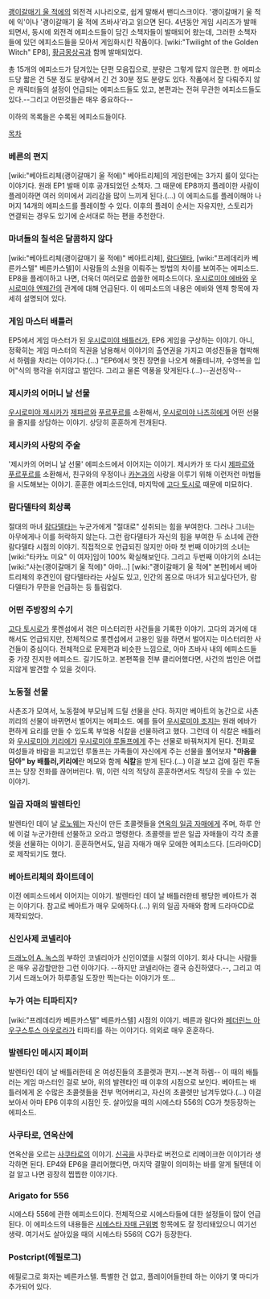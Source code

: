 [[괭이갈매기 울 적에]]의 외전격 시나리오로, 쉽게 말해서 팬디스크이다. '괭이갈매기 울 적에 익'이나 '괭이갈매기 울 적에 츠바사'라고 읽으면 된다. 4년동안 게임 시리즈가 발매되면서, 동시에 외전격 에피소드들이 담긴 소책자들이 발매되어 왔는데, 그러한 소책자들에 있던 에피소드들을 모아서 게임화시킨 작품이다. [wiki:"Twilight of the Golden Witch" EP8], [[황금몽상곡]]과 함께 발매되었다.

총 15개의 에피소드가 담겨있는 단편 모음집으로, 분량은 그렇게 많지 않은편. 한 에피소드당 짧은 건 5분 정도 분량에서 긴 건 30분 정도 분량도 있다. 작품에서 잘 다뤄주지 않은 캐릭터들의 설정이 언급되는 에피소드들도 있고, 본편과는 전혀 무관한 에피소드들도 있다.--그리고 어떤것들은 매우 중요하다--

이하의 목록들은 수록된 에피소드들이다.

[[목차]]
=== 베른의 편지 ===
[wiki:"베아트리체(괭이갈매기 울 적에)" 베아트리체]의 게임판에는 3가지 룰이 있다는 이야기다. 원래 EP1 발매 이후 공개되었던 소책자. 그 때문에 EP8까지 플레이한 사람이 플레이하면 여러 의미에서 괴리감을 많이 느끼게 된다.(...) 이 에피소드를 플레이해야 나머지 14개의 에피소드를 플레이할 수 있다. 이후의 플레이 순서는 자유지만, 스토리가 연결되는 경우도 있기에 순서대로 하는 편을 추천한다.
=== 마녀들의 칠석은 달콤하지 않다 ===
[wiki:"베아트리체(괭이갈매기 울 적에)" 베아트리체], [[람다델타]], [wiki:"프레데리카 베른카스텔" 베른카스텔]이 사람들의 소원을 이뤄주는 방법의 차이를 보여주는 에피소드. EP8을 플레이하고 나면, 더욱더 여러모로 씁쓸한 에피소드이다. [[우시로미야 에바]]와 [[우시로미야 엔제]]간의 관계에 대해 언급된다. 이 에피소드의 내용은 에바와 엔제 항목에 자세히 설명되어 있다.
=== 게임 마스터 배틀러 ===
EP5에서 게임 마스터가 된 [[우시로미야 배틀러]]가, EP6 게임을 구상하는 이야기. 아니, 정확히는 게임 마스터의 직권을 남용해서 이야기의 출연권을 가지고 여성진들을 협박해서 하렘을 차리는 이야기다.(...) "EP6에서 멋진 장면을 나오게 해줄테니까, 수영복을 입어"식의 행각을 쉬지않고 벌인다. 그리고 물론 역풍을 맞게된다.(...)--권선징악--
=== 제시카의 어머니 날 선물 ===
[[우시로미야 제시카]]가 [[제파르]]와 [[푸르푸르]]를 소환해서, [[우시로미야 나츠히]]에게 어떤 선물을 줄지를 상담하는 이야기. 상당히 훈훈하게 전개된다.
=== 제시카의 사랑의 주술 ===
'제시카의 어머니 날 선물' 에피소드에서 이어지는 이야기. 제시카가 또 다시 [[제파르]]와 [[푸르푸르]]를 소환해서, 친구와의 우정이나 [[카논]]과의 사랑을 이루기 위해 이런저런 마법들을 시도해보는 이야기. 훈훈한 에피소드인데, 마지막에 [[고다 토시로]] 때문에 미묘하다.
=== 람다델타의 회상록 ===
절대의 마녀 [[람다델타]]는 누군가에게 "절대로" 성취되는 힘을 부여한다. 그러나 그녀는 아무에게나 이를 허락하지 않는다. 그런 람다델타가 자신의 힘을 부여한 두 소녀에 관한 람다델타 시점의 이야기. 직접적으로 언급되진 않지만 아마 첫 번째 이야기의 소녀는 [wiki:"타카노 미요" 이 여자]임이 100% 확실해보인다. 그리고 두번째 이야기의 소녀는 [wiki:"샤논(괭이갈매기 울 적에)" 아마...] [wiki:"괭이갈매기 울 적에" 본편]에서 베아트리체의 후견인이 람다델타라는 사실도 있고, 인간의 몸으로 마녀가 되고싶다던가, 람다델타가 무한을 언급하는 등 틀림없다. 
=== 어떤 주방장의 수기 ===
[[고다 토시로]]가 롯켄섬에서 겪은 미스터리한 사건들을 기록한 이야기. 고다의 과거에 대해서도 언급되지만, 전체적으로 롯켄섬에서 고용인 일을 하면서 벌어지는 미스터리한 사건들이 중심이다. 전체적으로 문제편과 비슷한 느낌으로, 아마 츠바사 내의 에피소드들중 가장 진지한 에피소드. 길기도하고. 본편쪽을 전부 클리어했다면, 사건의 범인은 어렵지않게 발견할 수 있을 것이다.
=== 노동절 선물 ===
사촌조가 모여서, 노동절에 부모님께 드릴 선물을 산다. 하지만 베아트의 농간으로 사촌끼리의 선물이 바뀌면서 벌어지는 에피소드. 예를 들어 [[우시로미야 조지]]는 원래 에바가 편하게 요리를 만들 수 있도록 부엌용 식칼을 선물하려고 했다. 그런데 이 식칼은 배틀러와 [[우시로미야 키리에]]가 [[우시로미야 루돌프]]에게 주는 선물로 바꿔쳐지게 된다. 전화로 여성들과 바람을 피고있던 루돌프는 가족들이 자신에게 주는 선물을 풀어보자 '''"마음을 담아" by 배틀러,키리에'''란 메모와 함께 '''식칼'''을 받게 된다.(...) 이걸 보고 겁에 질린 루돌프는 당장 전화를 끊어버린다. 뭐, 이런 식의 적당히 훈훈하면서도 적당히 웃을 수 있는 이야기.
=== 일곱 자매의 발렌타인 ===
발렌타인 데이 날 [[로노웨]]는 자신이 만든 초콜렛들을 [[연옥의 일곱 자매]]에게 주며, 하루 안에 이걸 누군가한테 선물하고 오라고 명령한다. 초콜렛을 받은 일곱 자매들이 각각 초콜렛을 선물하는 이야기. 훈훈하면서도, 일곱 자매가 매우 모에한 에피소드다. [드라마CD]로 제작되기도 했다.
=== 베아트리체의 화이트데이 ===
이전 에피소드에서 이어지는 이야기. 발렌타인 데이 날 배틀러한테 팽당한 베아트가 겪는 이야기다. 참고로 베아트가 매우 모에하다.(...) 
위의 일곱 자매와 함께 드라마CD로 제작되었다.
=== 신인사제 코넬리아 ===
[[드래노어 A. 녹스]]의 부하인 코넬리아가 신인이였을 시절의 이야기. 회사 다니는 사람들은 매우 공감할만한 그런 이야기다. --하지만 코넬리아는 결국 승진하였다.--, 그리고 여기서 드래노어가 하루종일 도장만 찍는다는 이야기가 또...
=== 누가 여는 티파티지? ===
[wiki:"프레데리카 베른카스텔" 베른카스텔] 시점의 이야기. 베른과 람다와 [[페더린느 아우구스투스 아우로라]]가 티파티를 하는 이야기다. 의외로 매우 훈훈하다.
=== 발렌타인 메시지 페이퍼 ===
발렌타인 데이 날 배틀러한테 온 여성진들의 초콜렛과 편지.--본격 하렘-- 이 때의 배틀러는 게임 마스터인 걸로 보아, 위의 발렌타인 때 이후의 시점으로 보인다. 베아트는 배틀러에게 온 수많은 초콜렛들을 전부 먹어버리고, 자신의 초콜렛만 남겨두었다.(...)
이걸 보아서 아마 EP6 이후의 시점인 듯. 살아있을 때의 시에스타 556의 CG가 첫등장하는 에피소드.
=== 사쿠타로, 연옥산에 ===
연옥산을 오르는 [[사쿠타로]]의 이야기. [[신곡]]을 사쿠타로 버전으로 리메이크한 이야기라 생각하면 된다. EP4와 EP6을 클리어했다면, 마지막 결말이 의미하는 바를 알게 될텐데 이걸 알고 나면 굉장히 찝찝한 이야기다.
=== Arigato for 556 ===
시에스타 556에 관한 에피소드이다. 전체적으로 시에스타들에 대한 설정들이 많이 언급된다. 이 에피소드의 내용들은 [[시에스타 자매 근위병]] 항목에도 잘 정리돼있으니 여기선 생략. 여기서도 살아있을 때의 시에스타 556의 CG가 등장한다.
=== Postcript(에필로그) ===
에필로그로 화자는 베른카스텔. 특별한 건 없고, 플레이어들한테 하는 이야기 몇 마디가 추가되어 있다.
